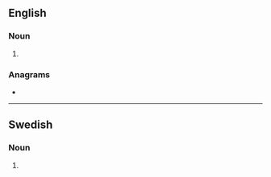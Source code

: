 ==English==

===Noun===
{{head|en|noun form}}

# {{plural of|deciliter|lang=en}}

===Anagrams===
* {{anagrams|en|a=cdeeiilrst|decilitres}}

----

==Swedish==

===Noun===
{{head|sv|noun form}}

# {{sv-noun-form-indef-gen|deciliter}}